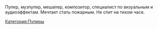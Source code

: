 Пупер, музпупер, мешапер, композитор, специалист по визуальным и аудиоэффектам. Мечтает стать пожарным. Не спит на тихом часе.

[[Категория:Пуперы]]